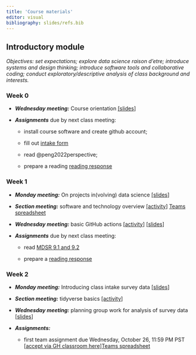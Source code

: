 ```yaml
---
title: 'Course materials'
editor: visual
bibliography: slides/refs.bib
---
```


## Introductory module

*Objectives: set expectations; explore data science raison d'etre; introduce systems and design thinking; introduce software tools and collaborative coding; conduct exploratory/descriptive analysis of class background and interests.*

### Week 0

-   ***Wednesday meeting:*** Course orientation [\[slides](slides/week0-intro.qmd)\]

-   ***Assignments*** due by next class meeting:

    -   install course software and create github account;

    -   fill out [intake form](https://docs.google.com/forms/d/e/1FAIpQLSdRUs6jXQg1PnhzL1ZB0FlFcgV_4szJ-7zAdNW7uGT_6aBvFw/viewform?usp=sf_link)

    -   read @peng2022perspective;

    -   prepare a reading [reading response](https://forms.gle/n2GpNGMVXVaAXSWf9)

### Week 1 {#sec-week-1}

-   ***Monday meeting:*** On projects in(volving) data science [\[slides](slides/week1-perspectives.qmd)\]

-   ***Section meeting:*** software and technology overview [\[activity](labs/lab1-setup/lab1-setup.qmd)\] [Teams spreadsheet](https://docs.google.com/spreadsheets/d/1bH8RaQXk2mtydzfBVIrCKXrtxFifnog2SYHWUj5eZ9M/edit?usp=drive_link)

-   ***Wednesday meeting:*** basic GitHub actions [\[activity](activities/github-basics.qmd)\] [\[slides](slides/week1-github.qmd)\]

-   ***Assignments*** due by next class meeting:

    -   read [MDSR 9.1 and 9.2](https://mdsr-book.github.io/mdsr2e/ch-foundations.html#samples-and-populations)

    -   prepare a [reading response](https://forms.gle/QSWcR2GpTvQ3Lx8x5)
    
### Week 2

-   ***Monday meeting:*** Introducing class intake survey data [\[slides](slides/week2-classdata.qmd)\]



-   ***Section meeting:*** tidyverse basics [\[activity](labs/lab2-tidyverse/lab2-tidyverse.qmd)\]


-   ***Wednesday meeting:*** planning group work for analysis of survey data \[[slides](slides/week2-workshop.qmd)\]

-   ***Assignments:***

    -   first team assignment due Wednesday, October 26, 11:59 PM PST \[[accept via GH classroom here](https://classroom.github.com/a/QBvSKfwa)\][Teams spreadsheet](https://docs.google.com/spreadsheets/d/1nD4aHe9umgcLciW84_FzDUDhIRVLEJIH53eYxkg8j1g/edit?usp=sharing)

